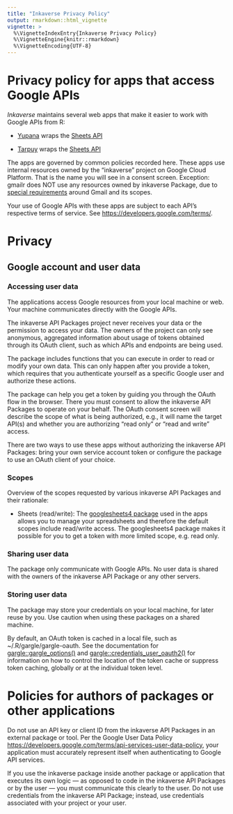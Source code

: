 ```yaml
---
title: "Inkaverse Privacy Policy"
output: rmarkdown::html_vignette
vignette: >
  %\VignetteIndexEntry{Inkaverse Privacy Policy}
  %\VignetteEngine{knitr::rmarkdown}
  %\VignetteEncoding{UTF-8}
---
```


# Privacy policy for apps that access Google APIs

*Inkaverse* maintains several web apps that make it easier to work with Google APIs from R:

-   [Yupana](https://flavjack.shinyapps.io/yupana/) wraps the [Sheets API](https://developers.google.com/sheets/api/)

-   [Tarpuy](https://flavjack.shinyapps.io/tarpuy/) wraps the [Sheets API](https://developers.google.com/sheets/api/)

The apps are governed by common policies recorded here. These apps use internal resources owned by the "inkaverse" project on Google Cloud Platform. That is the name you will see in a consent screen. Exception: gmailr does NOT use any resources owned by inkaverse Package, due to [special requirements](https://developers.google.com/terms/api-services-user-data-policy#additional-requirements-for-specific-api-scopes) around Gmail and its scopes.

Your use of Google APIs with these apps are subject to each API's respective terms of service. See <https://developers.google.com/terms/>.

# Privacy

## Google account and user data

### Accessing user data

The applications access Google resources from your local machine or web. Your machine communicates directly with the Google APIs.

The inkaverse API Packages project never receives your data or the permission to access your data. The owners of the project can only see anonymous, aggregated information about usage of tokens obtained through its OAuth client, such as which APIs and endpoints are being used.

The package includes functions that you can execute in order to read or modify your own data. This can only happen after you provide a token, which requires that you authenticate yourself as a specific Google user and authorize these actions.

The package can help you get a token by guiding you through the OAuth flow in the browser. There you must consent to allow the inkaverse API Packages to operate on your behalf. The OAuth consent screen will describe the scope of what is being authorized, e.g., it will name the target API(s) and whether you are authorizing "read only" or "read and write" access.

There are two ways to use these apps without authorizing the inkaverse API Packages: bring your own service account token or configure the package to use an OAuth client of your choice.

### Scopes

Overview of the scopes requested by various inkaverse API Packages and their rationale:

-   Sheets (read/write): The [googlesheets4 package](https://googlesheets4.tidyverse.org/) used in the apps allows you to manage your spreadsheets and therefore the default scopes include read/write access. The googlesheets4 package makes it possible for you to get a token with more limited scope, e.g. read only.

### Sharing user data

The package only communicate with Google APIs. No user data is shared with the owners of the inkaverse API Package or any other servers.

### Storing user data

The package may store your credentials on your local machine, for later reuse by you. Use caution when using these packages on a shared machine.

By default, an OAuth token is cached in a local file, such as \~/.R/gargle/gargle-oauth. See the documentation for [gargle::gargle\_options()](https://gargle.r-lib.org/reference/gargle_options.html) and [gargle::credentials\_user\_oauth2()](https://gargle.r-lib.org/reference/credentials_user_oauth2.html) for information on how to control the location of the token cache or suppress token caching, globally or at the individual token level.

# Policies for authors of packages or other applications

Do not use an API key or client ID from the inkaverse API Packages in an external package or tool. Per the Google User Data Policy <https://developers.google.com/terms/api-services-user-data-policy>, your application must accurately represent itself when authenticating to Google API services.

If you use the inkaverse package inside another package or application that executes its own logic --- as opposed to code in the inkaverse API Packages or by the user --- you must communicate this clearly to the user. Do not use credentials from the inkaverse API Package; instead, use credentials associated with your project or your user.

<!-- # References -->

<!-- https://www.tidyverse.org/google_privacy_policy/#storing-user-data -->

